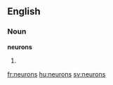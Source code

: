 ==English==

===Noun===
'''neurons'''

# {{plural of|[[neuron]]}}

[[fr:neurons]]
[[hu:neurons]]
[[sv:neurons]]